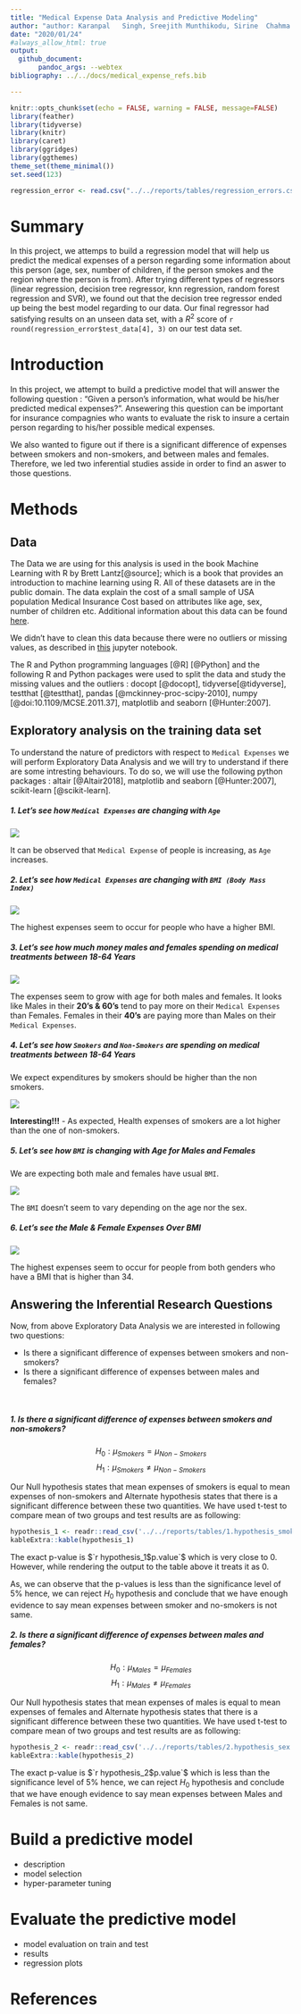 ```yaml
---
title: "Medical Expense Data Analysis and Predictive Modeling"
author: "author: Karanpal	Singh, Sreejith	Munthikodu, Sirine	Chahma </br>"
date: "2020/01/24"
#always_allow_html: true
output: 
  github_document:
       pandoc_args: --webtex
bibliography: ../../docs/medical_expense_refs.bib

---
```


```r
knitr::opts_chunk$set(echo = FALSE, warning = FALSE, message=FALSE)
library(feather)
library(tidyverse)
library(knitr)
library(caret)
library(ggridges)
library(ggthemes)
theme_set(theme_minimal())
set.seed(123)
```



```r
regression_error <- read.csv("../../reports/tables/regression_errors.csv")

```


# Summary

In this project, we attemps to build a regression model that will help us predict the medical expenses of a person regarding some information about this person (age, sex, number of children, if the person smokes and the region where the person is from). After trying different types of regressors (linear regression, decision tree regressor, knn regression, random forest regression and SVR), we found out that the decision tree regressor ended up being the best model regarding to our data. Our final regressor had satisfying results on an unseen data set, with a $R^2$ score of `r round(regression_error$test_data[4], 3)` on our test data set.

# Introduction

In this project, we attempt to build a predictive model that will answer the following question : "Given a person's information, what would be his/her predicted medical expenses?". Ansewering this question can be important for insurance compagnies who wants to evaluate the risk to insure a certain person regarding to his/her possible medical expenses. 

We also wanted to figure out if there is a significant difference of expenses between smokers and non-smokers, and between males and females. Therefore, we led two inferential studies asside in order to find an aswer to those questions.

# Methods

## Data
The Data we are using for this analysis is used in the book Machine Learning with R by Brett Lantz[@source]; which is a book that provides an introduction to machine learning using R. All of these datasets are in the public domain. The data explain the cost of a small sample of USA population Medical Insurance Cost based on attributes like age, sex, number of children etc. Additional information about this data can be found [here](https://gist.github.com/meperezcuello/82a9f1c1c473d6585e750ad2e3c05a41).

We didn't have to clean this data because there were no outliers or missing values, as described in [this](https://github.com/UBC-MDS/DSCI_522_group_401/blob/master/notebooks/EDA.ipynb) jupyter notebook.

The R and Python programming languages [@R] [@Python] and the following R and Python packages were used to split the data and study the missing values and the outliers : docopt [@docopt], tidyverse[@tidyverse], testthat [@testthat], pandas [@mckinney-proc-scipy-2010], numpy [@doi:10.1109/MCSE.2011.37], matplotlib and seaborn [@Hunter:2007].


## Exploratory analysis on the training data set 

To understand the nature of predictors with respect to `Medical Expenses` we will perform Exploratory Data Analysis and we will try to understand if there are some intresting behaviours. To do so, we will use the following python packages :  altair [@Altair2018], matplotlib and seaborn [@Hunter:2007], scikit-learn [@scikit-learn].

##### 1. Let's see how `Medical Expenses` are changing with `Age`

<html>
<img src = '../../reports/figures/1.Expenses_VS_Age.png'>
</html>

It can be observed that `Medical Expense` of people is increasing, as `Age` increases.

##### 2. Let's see how  `Medical Expenses` are changing with `BMI (Body Mass Index)`

<html>
<img src = '../../reports/figures/2.Expenses_VS_BMI.png'>
</html>

The highest expenses seem to occur for people who have a higher BMI.

##### 3. Let's see how much money males and females spending on medical treatments between 18-64 Years

<html>
<img src = '../../reports/figures/3.Expenses_VS_Gender.png'>
</html>

The expenses seem to grow with age for both males and females. It looks like Males in their **20's & 60's** tend to pay more on their `Medical Expenses` than Females. Females in their **40's** are paying more than Males on their `Medical Expenses`.


##### 4. Let's see how `Smokers` and `Non-Smokers` are spending on medical treatments between 18-64 Years

We expect expenditures by smokers should be higher than the non smokers.

<html>
<img src = '../../reports/figures/4.Expenses_VS_Smoker.png'>
</html>

**Interesting!!!** - As expected, Health expenses of smokers are a lot higher than the one of non-smokers.

##### 5. Let's see how `BMI` is changing with Age for Males and Females

We are expecting both male and females have usual `BMI`.

<html>
<img src = '../../reports/figures/5.BMI_VS_AGE.png'>
</html>

The `BMI` doesn't seem to vary depending on the age nor the sex.

##### 6. Let's see the Male & Female Expenses Over BMI

<html>
<img src = '../../reports/figures/6.EXP_VS_BMI.png'>
</html>

The highest expenses seem to occur for people from both genders who have a BMI that is higher than 34.

## Answering the Inferential Research Questions 

Now, from above Exploratory Data Analysis we are interested in following two questions:

  - Is there a significant difference of expenses between smokers and non-smokers? 
  - Is there a significant difference of expenses between males and females?

<br> 

##### 1. Is there a significant difference of expenses between smokers and non-smokers? 

$$H_0: \mu_{Smokers} = \mu_{Non-Smokers}$$
$$H_1: \mu_{Smokers} \neq \mu_{Non-Smokers}$$

Our Null hypothesis states that mean expenses of smokers is equal to mean expenses of non-smokers and Alternate hypothesis states that there is a significant difference between these two quantities. We have used t-test to compare mean of two groups and test results are as following:

```r
hypothesis_1 <- readr::read_csv('../../reports/tables/1.hypothesis_smokers.csv')
kableExtra::kable(hypothesis_1)
```

The exact p-value is $`r hypothesis_1$p.value`$ which is very close to 0. However, while rendering the output to the table above it treats it as 0.

As, we can observe that the p-values is less than the significance level of $5\%$ hence, we can reject $H_0$ hypothesis and conclude that we have enough evidence to say mean expenses between smoker and no-smokers is not same. 

##### 2. Is there a significant difference of expenses between males and females?

$$H_0: \mu_{Males} = \mu_{Females}$$
$$H_1: \mu_{Males} \neq \mu_{Females}$$

Our Null hypothesis states that mean expenses of males is equal to mean expenses of females and Alternate hypothesis states that there is a significant difference between these two quantities. We have used t-test to compare mean of two groups and test results are as following:

```r
hypothesis_2 <- readr::read_csv('../../reports/tables/2.hypothesis_sex.csv')
kableExtra::kable(hypothesis_2)
```

The exact p-value is $`r hypothesis_2$p.value`$ which is less than the significance level of $5\%$ hence, we can reject $H_0$ hypothesis and conclude that we have enough evidence to say mean expenses between Males and Females is not same. 

# Build a predictive model 
- description
- model selection
- hyper-parameter tuning

# Evaluate the predictive model 
- model evaluation on train and test
- results
- regression plots

# References 




